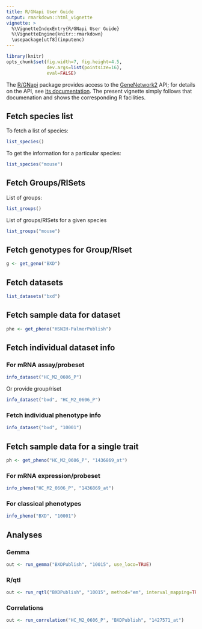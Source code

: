 ```yaml
---
title: R/GNapi User Guide
output: rmarkdown::html_vignette
vignette: >
  %\VignetteIndexEntry{R/GNapi User Guide}
  %\VignetteEngine{knitr::rmarkdown}
  \usepackage[utf8](inputenc)
---
```


```r
library(knitr)
opts_chunk$set(fig.width=7, fig.height=4.5,
               dev.args=list(pointsize=16),
               eval=FALSE)
```

The [R/GNapi](https://github.com/rqtl/GNapi) package provides
access to the [GeneNetwork2](http://gn2.genenetwork.org) API; for
details on the API, see [its
documentation](https://github.com/zsloan/genenetwork2/blob/master/api_readme.md).
The present vignette simply follows that documenation and shows the
corresponding R facilities.

## Fetch species list

To fetch a list of species:

```r
list_species()
```

To get the information for a particular species:

```r
list_species("mouse")
```

## Fetch Groups/RISets

List of groups:

```r
list_groups()
```

List of groups/RISets for a given species

```r
list_groups("mouse")
```

## Fetch genotypes for Group/RIset

```r
g <- get_geno("BXD")
```

## Fetch datasets

```r
list_datasets("bxd")
```

## Fetch sample data for dataset

```r
phe <- get_pheno("HSNIH-PalmerPublish")
```

## Fetch individual dataset info

### For mRNA assay/probeset

```r
info_dataset("HC_M2_0606_P")
```

Or provide group/riset

```r
info_dataset("bxd", "HC_M2_0606_P")
```

### Fetch individual phenotype info

```r
info_dataset("bxd", "10001")
```

## Fetch sample data for a single trait

```r
ph <- get_pheno("HC_M2_0606_P", "1436869_at")
```

### For mRNA expression/probeset

```r
info_pheno("HC_M2_0606_P", "1436869_at")
```

### For classical phenotypes

```r
info_pheno("BXD", "10001")
```

## Analyses

### Gemma

```r
out <- run_gemma("BXDPublish", "10015", use_loco=TRUE)
```

### R/qtl

```r
out <- run_rqtl("BXDPublish", "10015", method="em", interval_mapping=TRUE)
```

### Correlations

```r
out <- run_correlation("HC_M2_0606_P", "BXDPublish", "1427571_at")
```
